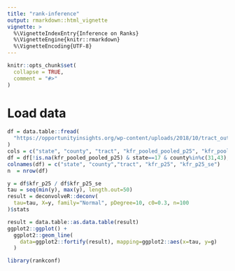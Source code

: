 ```yaml
---
title: "rank-inference"
output: rmarkdown::html_vignette
vignette: >
  %\VignetteIndexEntry{Inference on Ranks}
  %\VignetteEngine{knitr::rmarkdown}
  %\VignetteEncoding{UTF-8}
---
```


```r
knitr::opts_chunk$set(
  collapse = TRUE,
  comment = "#>"
)
```

# Load data

```r
df = data.table::fread(
  "https://opportunityinsights.org/wp-content/uploads/2018/10/tract_outcomes_simple.csv"
)
cols = c("state", "county", "tract", "kfr_pooled_pooled_p25", "kfr_pooled_pooled_p25_se")
df = df[!is.na(kfr_pooled_pooled_p25) & state==17 & county%in%c(31,43), ..cols]
colnames(df) = c("state", "county","tract", "kfr_p25", "kfr_p25_se")
n  = nrow(df)
```

```r
y = df$kfr_p25 / df$kfr_p25_se
tau = seq(min(y), max(y), length.out=50)
result = deconvolveR::deconv(
  tau=tau, X=y, family="Normal", pDegree=10, c0=0.3, n=100
)$stats

result = data.table::as.data.table(result)
ggplot2::ggplot() +
  ggplot2::geom_line(
    data=ggplot2::fortify(result), mapping=ggplot2::aes(x=tau, y=g)
  )
```

```r
library(rankconf)
```
